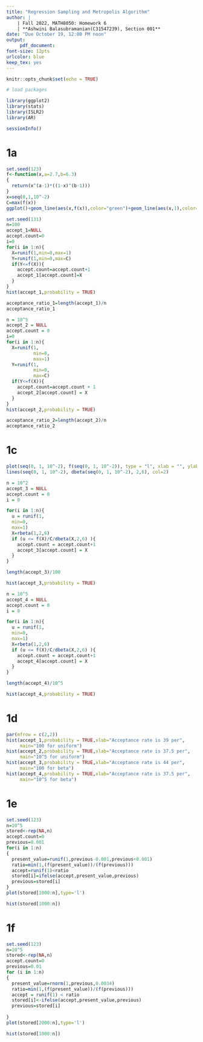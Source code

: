 ```yaml
---
title: "Regression Sampling and Metropolis Algorithm"
author: | 
    | Fall 2022, MATH8050: Homework 6
    | **Ashwini Balasubramanian(C31547239), Section 001**
date: "Due October 19, 12:00 PM noon"
output: 
     pdf_document:
font-size: 12pts
urlcolor: blue
keep_tex: yes
---
```


```r
knitr::opts_chunk$set(echo = TRUE)
```

```r
# load packages 

library(ggplot2)
library(stats)
library(ISLR2)
library(AR)

sessionInfo()
```

# 1a 
```r
set.seed(123)
f<-function(x,a=2.7,b=6.3)
{
  return(x^(a-1)*((1-x)^(b-1)))
}
x=seq(0,1,10^-2)
C=max(f(x))
ggplot()+geom_line(aes(x,f(x)),color="green")+geom_line(aes(x,1),color="blue")
```
```r
set.seed(131)
n=100
accept_1=NULL
accept.count=0
i=0
for(i in 1:n){
  X=runif(1,min=0,max=1)
  Y=runif(1,min=0,max=C)
  if(Y<=f(X)){
    accept.count=accept.count+1
    accept_1[accept.count]=X
  }
}
hist(accept_1,probability = TRUE)
```
```r
acceptance_ratio_1=length(accept_1)/n
acceptance_ratio_1
```
```r
n = 10^5
accept_2 = NULL
accept.count = 0
i=0
for(i in 1:n){
  X=runif(1,
          min=0,
          max=1)
  Y=runif(1,
          min=0,
          max=C)
  if(Y<=f(X)){
    accept.count=accept.count + 1
    accept_2[accept.count] = X
  }
}
hist(accept_2,probability = TRUE)
```
```r
acceptance_ratio_2=length(accept_2)/n
acceptance_ratio_2
```

# 1c
```r
plot(seq(0, 1, 10^-2), f(seq(0, 1, 10^-2)), type = "l", xlab = "", ylab = "Density", ylim = c(0, 2.75))
lines(seq(0, 1, 10^-2), dbeta(seq(0, 1, 10^-2), 2,6), col=2)
```
```r
n = 10^2
accept_3 = NULL
accept.count = 0 
i = 0

for(i in 1:n){
  u = runif(1,
  min=0,
  max=1) 
  X=rbeta(1,2,6)
  if (u <= f(X)/C/dbeta(X,2,6) ){
    accept.count = accept.count+1
    accept_3[accept.count] = X 
  } 
}

length(accept_3)/100
```
```r
hist(accept_3,probability = TRUE)
```
```r

n = 10^5
accept_4 = NULL
accept.count = 0
i = 0

for(i in 1:n){
  u = runif(1,
  min=0,
  max=1) 
  X=rbeta(1,2,6)
  if (u <= f(X)/C/dbeta(X,2,6) ){
    accept.count = accept.count+1
    accept_4[accept.count] = X
  } 
}

length(accept_4)/10^5
```
```r
hist(accept_4,probability = TRUE)
```

# 1d
```r
par(mfrow = c(2,2))
hist(accept_1,probability = TRUE,xlab="Acceptance rate is 39 per",
     main="100 for uniform")
hist(accept_2,probability = TRUE,xlab="Acceptance rate is 37.5 per",
     main="10^5 for uniform")
hist(accept_3,probability = TRUE,xlab="Acceptance rate is 44 per",
     main="100 for beta")
hist(accept_4,probability = TRUE,xlab="Acceptance rate is 37.5 per",
     main="10^5 for beta")
```

# 1e
```r
set.seed(123)
n=10^5
stored<-rep(NA,n)
accept.count=0
previous=0.001
for(i in 1:n)
{
  present_value=runif(1,previous-0.001,previous+0.001)
  ratio=min(1,(f(present_value))/(f(previous)))
  accept=runif(1)<ratio
  stored[i]=ifelse(accept,present_value,previous)
  previous=stored[i]
}
plot(stored[1000:n],type='l')
```
```r
hist(stored[1000:n])
```

# 1f

```r
set.seed(123)
n=10^5
stored<-rep(NA,n)
accept.count=0
previous=0.01
for (i in 1:n)
{
  present_value=rnorm(1,previous,0.0034)
  ratio=min(1,(f(present_value))/(f(previous)))
  accept = runif(1) < ratio
  stored[i]<-ifelse(accept,present_value,previous)
  previous=stored[i]
  
}
plot(stored[2000:n],type='l')

```


```r
hist(stored[1000:n])
```

